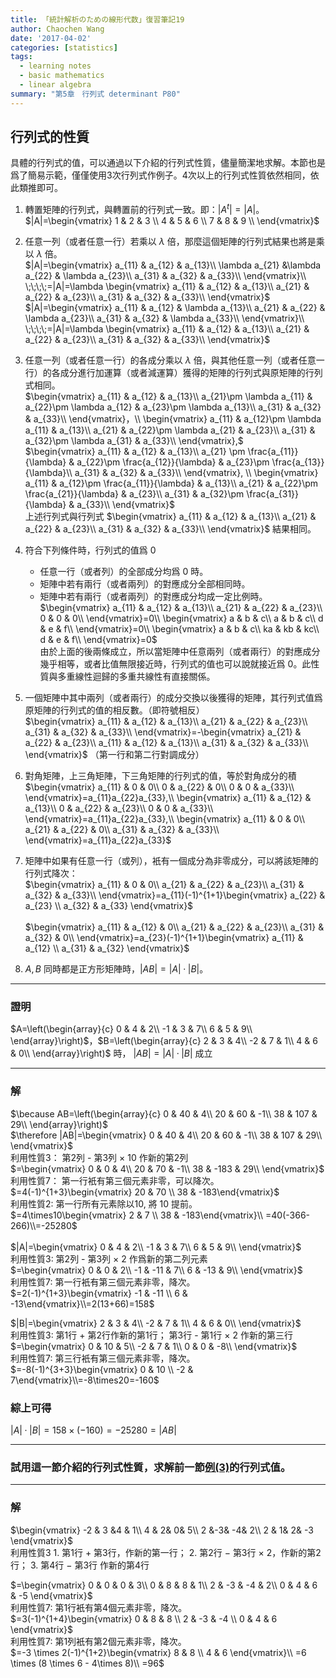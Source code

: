 ```yaml
---
title: 「統計解析のための線形代数」復習筆記19
author: Chaochen Wang
date: '2017-04-02'
categories: [statistics]
tags:
  - learning notes
  - basic mathematics
  - linear algebra
summary: "第5章　行列式 determinant P80"
---
```


## 行列式的性質
具體的行列式的值，可以通過以下介紹的行列式性質，儘量簡潔地求解。本節也是爲了簡易示範，僅僅使用3次行列式作例子。4次以上的行列式性質依然相同，依此類推即可。

1. 轉置矩陣的行列式，與轉置前的行列式一致。即：$|A^t|=|A|$。 <br>
   $|A|=\begin{vmatrix}
  1 & 2 & 3 \\
  4 & 5 & 6 \\
  7 & 8 & 9 \\
   \end{vmatrix}$
2. 任意一列（或者任意一行）若乘以 $\lambda$ 倍，那麼這個矩陣的行列式結果也將是乘以 $\lambda$ 倍。<br>
$|A|=\begin{vmatrix}
a_{11} & a_{12} & a_{13}\\
\lambda a_{21} &\lambda  a_{22} & \lambda a_{23}\\
a_{31} & a_{32} & a_{33}\\
\end{vmatrix}\\
\;\;\;\;=|A|=\lambda \begin{vmatrix}
a_{11} & a_{12} & a_{13}\\
a_{21} & a_{22} & a_{23}\\
a_{31} & a_{32} & a_{33}\\
\end{vmatrix}$<br>
$|A|=\begin{vmatrix}
a_{11} & a_{12} & \lambda a_{13}\\
a_{21} & a_{22} & \lambda a_{23}\\
a_{31} & a_{32} & \lambda a_{33}\\
\end{vmatrix}\\
\;\;\;\;=|A|=\lambda \begin{vmatrix}
a_{11} & a_{12} & a_{13}\\
a_{21} & a_{22} & a_{23}\\
a_{31} & a_{32} & a_{33}\\
\end{vmatrix}$
3. 任意一列（或者任意一行）的各成分乘以 $\lambda$ 倍，與其他任意一列（或者任意一行）的各成分進行加運算（或者減運算）獲得的矩陣的行列式與原矩陣的行列式相同。<br>
$\begin{vmatrix}
a_{11} & a_{12} & a_{13}\\
a_{21}\pm \lambda a_{11} & a_{22}\pm \lambda a_{12} & a_{23}\pm \lambda a_{13}\\
a_{31} & a_{32} & a_{33}\\
\end{vmatrix}，\\ \begin{vmatrix}
a_{11} & a_{12}\pm \lambda a_{11} & a_{13}\\
a_{21} & a_{22}\pm \lambda a_{21} & a_{23}\\
a_{31} & a_{32}\pm \lambda a_{31} & a_{33}\\
\end{vmatrix},$ <br>
$\begin{vmatrix}
a_{11} & a_{12} & a_{13}\\
a_{21} \pm \frac{a_{11}}{\lambda} & a_{22}\pm \frac{a_{12}}{\lambda} & a_{23}\pm \frac{a_{13}}{\lambda}\\
a_{31} & a_{32} & a_{33}\\
\end{vmatrix}, \\
\begin{vmatrix}
a_{11} & a_{12}\pm \frac{a_{11}}{\lambda}  & a_{13}\\
a_{21} & a_{22}\pm \frac{a_{21}}{\lambda}  & a_{23}\\
a_{31} & a_{32}\pm \frac{a_{31}}{\lambda}  & a_{33}\\
\end{vmatrix}$<br>
上述行列式與行列式 $\begin{vmatrix}
a_{11} & a_{12} & a_{13}\\
a_{21} & a_{22} & a_{23}\\
a_{31} & a_{32} & a_{33}\\
\end{vmatrix}$ 結果相同。

4. 符合下列條件時，行列式的值爲 $0$
    * 任意一行（或者列）的全部成分均爲 $0$ 時。
    * 矩陣中若有兩行（或者兩列）的對應成分全部相同時。
    * 矩陣中若有兩行（或者兩列）的對應成分均成一定比例時。<br>
   $\begin{vmatrix}
   a_{11} & a_{12} & a_{13}\\
   a_{21} & a_{22} & a_{23}\\
   0 & 0 & 0\\
   \end{vmatrix}=0\\
   \begin{vmatrix}
   a & b & c\\
   a & b & c\\
   d & e & f\\
   \end{vmatrix}=0\\
   \begin{vmatrix}
   a & b & c\\
   ka & kb & kc\\
   d & e & f\\
   \end{vmatrix}=0$<br>
   由於上面的後兩條成立，所以當矩陣中任意兩列（或者兩行）的對應成分幾乎相等，或者比值無限接近時，行列式的值也可以說就接近爲 $0$。此性質與多重線性迴歸的多重共線性有直接關係。

5. 一個矩陣中其中兩列（或者兩行）的成分交換以後獲得的矩陣，其行列式值爲原矩陣的行列式的值的相反數。（即符號相反）<br>
$\begin{vmatrix}
a_{11} & a_{12} & a_{13}\\
a_{21} & a_{22} & a_{23}\\
a_{31} & a_{32} & a_{33}\\
\end{vmatrix}=-\begin{vmatrix}
a_{21} & a_{22} & a_{23}\\
a_{11} & a_{12} & a_{13}\\
a_{31} & a_{32} & a_{33}\\
\end{vmatrix}$ （第一行和第二行對調成分）
6. 對角矩陣，上三角矩陣，下三角矩陣的行列式的值，等於對角成分的積<br>
$\begin{vmatrix}
a_{11} & 0 & 0\\
0 & a_{22} & 0\\
0 & 0 & a_{33}\\
\end{vmatrix}=a_{11}a_{22}a_{33},\\
\begin{vmatrix}
a_{11} & a_{12} & a_{13}\\
0 & a_{22} & a_{23}\\
0 & 0 & a_{33}\\
\end{vmatrix}=a_{11}a_{22}a_{33},\\
\begin{vmatrix}
a_{11} & 0 & 0\\
a_{21} & a_{22} & 0\\
a_{31} & a_{32} & a_{33}\\
\end{vmatrix}=a_{11}a_{22}a_{33}$
7. 矩陣中如果有任意一行（或列），衹有一個成分為非零成分，可以將該矩陣的行列式降次：<br>
$\begin{vmatrix}
a_{11} & 0 & 0\\
a_{21} & a_{22} & a_{23}\\
a_{31} & a_{32} & a_{33}\\
\end{vmatrix}=a_{11}(-1)^{1+1}\begin{vmatrix}
a_{22} & a_{23} \\
a_{32} & a_{33}
\end{vmatrix}$ <br>
<br>
$\begin{vmatrix}
a_{11} & a_{12} & 0\\
a_{21} & a_{22} & a_{23}\\
a_{31} & a_{32} & 0\\
\end{vmatrix}=a_{23}(-1)^{1+1}\begin{vmatrix}
a_{11} & a_{12} \\
a_{31} & a_{32}
\end{vmatrix}$

8. $A, B$ 同時都是正方形矩陣時，$|AB|=|A|·|B|$。

----

### **證明**
$A=\left(\begin{array}{c}
0 & 4 & 2\\
-1 & 3 & 7\\
6 & 5 & 9\\
 \end{array}\right)$，$B=\left(\begin{array}{c}
2 & 3 & 4\\
-2 & 7 & 1\\
4 & 6 & 0\\
 \end{array}\right)$ 時， $|AB|=|A|·|B|$ 成立



---

### 解
 $\because AB=\left(\begin{array}{c}
 0 & 40 & 4\\
 20 & 60 & -1\\
 38 & 107 & 29\\
 \end{array}\right)$ <br>
 $\therefore |AB|=\begin{vmatrix}
 0 & 40 & 4\\
 20 & 60 & -1\\
 38 & 107 & 29\\
 \end{vmatrix}$<br>
 <span class="diff_alert">利用性質3： 第2列 - 第3列 $\times$ 10 作新的第2列</span><br>
$=\begin{vmatrix}
0 & 0 & 4\\
20 & 70 & -1\\
38 & -183 & 29\\
\end{vmatrix}$<br>
 <span class="diff_alert">利用性質7： 第一行衹有第三個元素非零，可以降次。</span><br>
 $=4(-1)^{1+3}\begin{vmatrix}
 20 & 70 \\
 38 & -183\end{vmatrix}$ <br>
 <span class="diff_alert">利用性質2: 第一行所有元素除以10, 將 10 提前。</span><br>
 $=4\times10\begin{vmatrix}
 2 & 7 \\
 38 & -183\end{vmatrix}\\
 =40(-366-266)\\=-25280$<br>
<br>
 $|A|=\begin{vmatrix}
 0 & 4 & 2\\
 -1 & 3 & 7\\
 6 & 5 & 9\\
 \end{vmatrix}$ <br>
 <span class="diff_alert">利用性質3: 第2列 - 第3列 $\times$ 2 作爲新的第二列元素</span><br>
$=\begin{vmatrix}
0 & 0 & 2\\
-1 & -11 & 7\\
6 & -13 & 9\\
\end{vmatrix}$<br>
<span class="diff_alert">利用性質7: 第一行衹有第三個元素非零，降次。</span><br>
$=2(-1)^{1+3}\begin{vmatrix}
-1 & -11 \\
6 & -13\end{vmatrix}\\=2(13+66)=158$ <br>

$|B|=\begin{vmatrix}
2 & 3 & 4\\
-2 & 7 & 1\\
4 & 6 & 0\\
\end{vmatrix}$  <br>
<span class="diff_alert">利用性質3: 第1行 $+$ 第2行作新的第1行； 第3行 - 第1行 $\times$ 2 作新的第三行</span><br>
$=\begin{vmatrix}
0 & 10 & 5\\
-2 & 7 & 1\\
0 & 0 & -8\\
\end{vmatrix}$<br>
<span class="diff_alert">利用性質7: 第三行衹有第三個元素非零，降次。</span><br>
$=-8(-1)^{3+3}\begin{vmatrix}
0 & 10 \\
-2 & 7\end{vmatrix}\\=-8\times20=-160$

### 綜上可得
$|A|·|B|=158\times(-160)=-25280=|AB|$


---

### 試用這一節介紹的行列式性質，求解前一節[例(3)](https://winterwang.github.io/post/2017-03-15/)的行列式值。

---

### 解
$\begin{vmatrix}
  -2 & 3 &4 & 1\\
  4 & 2& 0& 5\\
  2 &-3& -4& 2\\
  2 & 1& 2& -3
\end{vmatrix}$<br>
<span class="diff_alert">利用性質3
1. 第1行 $+$ 第3行，作新的第一行；
2. 第2行 $-$ 第3行 $\times$ 2，作新的第2行；
3. 第4行 $-$ 第3行 作新的第4行</span><br>

$=\begin{vmatrix}
  0 & 0 & 0 & 3\\
  0 & 8 & 8 & 1\\
  2 & -3 & -4 & 2\\
  0 & 4 &  6 & -5
\end{vmatrix}$<br>
<span class="diff_alert">利用性質7: 第1行衹有第4個元素非零，降次。</span><br>
$=3(-1)^{1+4}\begin{vmatrix}
0 & 8 & 8 \\
2 & -3 & -4 \\
0 & 4 &  6
\end{vmatrix}$<br>
<span class="diff_alert">利用性質7: 第1列衹有第2個元素非零，降次。</span><br>
$=-3 \times 2(-1)^{1+2}\begin{vmatrix}
8 & 8 \\
4 &  6
\end{vmatrix}\\
=6 \times (8 \times 6 - 4\times 8)\\
=96$
